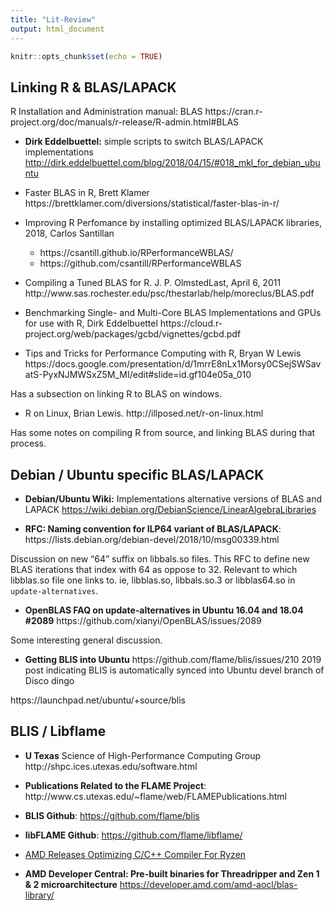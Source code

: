 ```yaml
---
title: "Lit-Review"
output: html_document
---
```


```r
knitr::opts_chunk$set(echo = TRUE)
```

## Linking R & BLAS/LAPACK

R Installation and Administration manual: BLAS  https://cran.r-project.org/doc/manuals/r-release/R-admin.html#BLAS

- **Dirk Eddelbuettel:** simple scripts to switch BLAS/LAPACK implementations [http://dirk.eddelbuettel.com/blog/2018/04/15/#018_mkl_for_debian_ubuntu](http://dirk.eddelbuettel.com/blog/2018/04/15/#018_mkl_for_debian_ubuntu)

- Faster BLAS in R, Brett Klamer https://brettklamer.com/diversions/statistical/faster-blas-in-r/

- Improving R Perfomance by installing optimized BLAS/LAPACK libraries, 2018, Carlos Santillan  
  - https://csantill.github.io/RPerformanceWBLAS/ 
  - https://github.com/csantill/RPerformanceWBLAS 

- Compiling a Tuned BLAS for R. J. P. OlmstedLast, April 6, 2011 http://www.sas.rochester.edu/psc/thestarlab/help/moreclus/BLAS.pdf

- Benchmarking Single- and Multi-Core BLAS Implementations and GPUs for use with R, Dirk Eddelbuettel 
https://cloud.r-project.org/web/packages/gcbd/vignettes/gcbd.pdf

- Tips and Tricks for Performance Computing with R, Bryan W Lewis
https://docs.google.com/presentation/d/1mrrE8nLx1Morsy0CSejSWSavatS-PyxNJMWSxZ5M_MI/edit#slide=id.gf104e05a_010

Has a subsection on linking R to BLAS on windows.

- R on Linux, Brian Lewis. http://illposed.net/r-on-linux.html

Has some notes on compiling R from source, and linking BLAS during that process.


## Debian / Ubuntu specific BLAS/LAPACK

- **Debian/Ubuntu Wiki:** Implementations alternative versions of BLAS and LAPACK [https://wiki.debian.org/DebianScience/LinearAlgebraLibraries](https://wiki.debian.org/DebianScience/LinearAlgebraLibraries)

- **RFC: Naming convention for ILP64 variant of BLAS/LAPACK**:  https://lists.debian.org/debian-devel/2018/10/msg00339.html

Discussion on new "64" suffix on libbals.so files. This RFC to define new BLAS iterations that index with 64 as oppose to 32. Relevant to which libblas.so file one links to. ie, libblas.so, libbals.so.3 or libblas64.so
in `update-alternatives`.

- **OpenBLAS FAQ on update-alternatives in Ubuntu 16.04 and 18.04 #2089** https://github.com/xianyi/OpenBLAS/issues/2089

Some interesting general discussion.

- **Getting BLIS into Ubuntu** https://github.com/flame/blis/issues/210
2019 post indicating BLIS is automatically synced into Ubuntu devel branch of Disco dingo 

https://launchpad.net/ubuntu/+source/blis

## BLIS / Libflame 


- **U Texas** Science of High-Performance Computing Group
http://shpc.ices.utexas.edu/software.html

- **Publications Related to the FLAME Project**: http://www.cs.utexas.edu/~flame/web/FLAMEPublications.html

 - **BLIS Github**: [https://github.com/flame/blis](https://github.com/flame/blis)

- **libFLAME Github**: [https://github.com/flame/libflame/](https://github.com/flame/libflame/)


- [AMD Releases Optimizing C/C++ Compiler For Ryzen](https://www.phoronix.com/scan.php?page=news_item&px=AMD-AOCC-1.0-Released)

- **AMD Developer Central: Pre-built binaries for Threadripper and Zen 1 & 2 microarchitecture**  [https://developer.amd.com/amd-aocl/blas-library/](https://developer.amd.com/amd-aocl/blas-library/)


